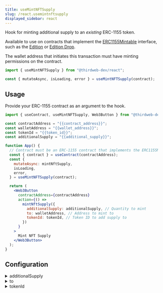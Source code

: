 ```yaml
---
title: useMintNFTSupply
slug: /react.usemintnftsupply
displayed_sidebar: react
---
```


Hook for minting additional supply to an _existing_ ERC-1155 token.

Available to use on contracts that implement the
[ERC1155Mintable](https://portal.thirdweb.com/solidity/extensions/erc1155mintable)
interface, such as the [Edition](https://thirdweb.com/thirdweb.eth/TokenERC1155) or [Edition Drop](https://thirdweb.com/thirdweb.eth/DropERC1155).

The wallet address that initiates this transaction must have minting permissions on the contract.

```jsx
import { useMintNFTSupply } from "@thirdweb-dev/react";

const { mutateAsync, isLoading, error } = useMintNFTSupply(contract);
```

## Usage

Provide your ERC-1155 contract as an argument to the hook.

```jsx
import { useContract, useMintNFTSupply, Web3Button } from "@thirdweb-dev/react";

const contractAddress = "{{contract_address}}";
const walletAddress = "{{wallet_address}}";
const tokenId = "{{token_id}}";
const additionalSupply = "{{additional_supply}}";

function App() {
  // Contract must be an ERC-1155 contract that implements the ERC1155Mintable interface
  const { contract } = useContract(contractAddress);
  const {
    mutateAsync: mintNftSupply,
    isLoading,
    error,
  } = useMintNFTSupply(contract);

  return (
    <Web3Button
      contractAddress={contractAddress}
      action={() =>
        mintNftSupply({
          additionalSupply: additionalSupply, // Quantity to mint
          to: walletAddress, // Address to mint to
          tokenId: tokenId, // Token ID to add supply to
        })
      }
    >
      Mint NFT Supply
    </Web3Button>
  );
}
```

## Configuration

<details>
  <summary>additionalSupply</summary>
  <div>

### additionalSupply (required)

The quantity of additional supply to mint.

For example, if you have 10 quantity so far, and you want to mint 5 more, set `additionalSupply` to `5`.

Can be a `string` or `number`.

```jsx
import { useContract, useMintNFTSupply, Web3Button } from "@thirdweb-dev/react";

const contractAddress = "{{contract_address}}";
const walletAddress = "{{wallet_address}}";
const tokenId = "{{token_id}}";
// highlight-next-line
const additionalSupply = "{{additional_supply}}";

function App() {
  // Contract must be an ERC-1155 contract that implements the ERC1155Mintable interface
  const { contract } = useContract(contractAddress);
  const {
    mutateAsync: mintNftSupply,
    isLoading,
    error,
  } = useMintNFTSupply(contract);

  return (
    <Web3Button
      contractAddress={contractAddress}
      action={() =>
        mintNftSupply({
          // highlight-next-line
          additionalSupply: additionalSupply, // Quantity to mint
          to: walletAddress, // Address to mint to
          tokenId: tokenId, // Token ID to add supply to
        })
      }
    >
      Mint NFT Supply
    </Web3Button>
  );
}
```

</div>
</details>

<details>
  <summary>to</summary>
  <div>

### to (required)

The wallet address to mint the new supply to.

To use the connected wallet address, use the [`useAddress`](/react/react.useaddress) hook.

```jsx
import {
  useContract,
  useMintNFTSupply,
  Web3Button,
  useAddress,
} from "@thirdweb-dev/react";

const contractAddress = "{{contract_address}}";
const tokenId = "{{token_id}}";
const additionalSupply = "{{additional_supply}}";

function App() {
  // Contract must be an ERC-1155 contract that implements the ERC1155Mintable interface
  const { contract } = useContract(contractAddress);
  const {
    mutateAsync: mintNftSupply,
    isLoading,
    error,
  } = useMintNFTSupply(contract);
  // highlight-next-line
  const address = useAddress();

  return (
    <Web3Button
      contractAddress={contractAddress}
      action={() =>
        mintNftSupply({
          additionalSupply: additionalSupply, // Quantity to mint
          // highlight-next-line
          to: address, // Address to mint to
          tokenId: tokenId, // Token ID to add supply to
        })
      }
    >
      Mint NFT Supply
    </Web3Button>
  );
}
```

</div>
</details>

<details>
  <summary>tokenId</summary>
  <div>

### tokenId (required)

The token ID of the NFT to mint additional supply to.

Can be a `string` or `number`.

```jsx
import { useContract, useMintNFTSupply, Web3Button } from "@thirdweb-dev/react";

const contractAddress = "{{contract_address}}";
const walletAddress = "{{wallet_address}}";
// highlight-next-line
const tokenId = "{{token_id}}";
const additionalSupply = "{{additional_supply}}";

function App() {
  // Contract must be an ERC-1155 contract that implements the ERC1155Mintable interface
  const { contract } = useContract(contractAddress);
  const {
    mutateAsync: mintNftSupply,
    isLoading,
    error,
  } = useMintNFTSupply(contract);

  return (
    <Web3Button
      contractAddress={contractAddress}
      action={() =>
        mintNftSupply({
          additionalSupply: additionalSupply, // Quantity to mint
          to: walletAddress, // Address to mint to
          // highlight-next-line
          tokenId: tokenId, // Token ID to add supply to
        })
      }
    >
      Mint NFT Supply
    </Web3Button>
  );
}
```

</div>
</details>
